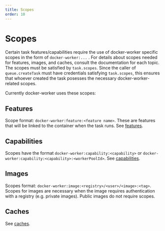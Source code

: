 ```yaml
---
title: Scopes
order: 10
---
```


# Scopes

Certain task features/capabilities require the use of docker-worker specific scopes in the form of `docker-worker:...` . For details about scopes needed for features, images, and caches, consult the documentation for each topic.
The scopes must be satisfied by `task.scopes`.
Since the caller of `queue.createTask` must have credentials satisfying `task.scopes`, this ensures that whoever created the task posesses the necessary docker-worker-related scopes.

Currently docker-worker uses these scopes:

## Features

Scope format: `docker-worker:feature:<feature name>`. These are features that will be linked to the container when the task runs.
See [features](./features).

## Capabilities

Scopes have the format `docker-worker:capability:<capability>` or `docker-worker:capability:<capability>:<workerPoolId>`.
See [capabilities](./capabilities).

## Images

Scopes format: `docker-worker:image:<registry>/<user>/<image>:<tag>`. Scopes for images are necessary when the image requires authentication with a registry (e.g. private images). Public images do not require scopes.

## Caches

See [caches](./caches).
